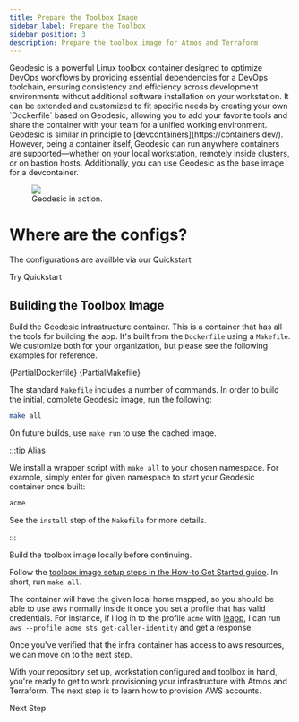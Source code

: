 ```yaml
---
title: Prepare the Toolbox Image
sidebar_label: Prepare the Toolbox
sidebar_position: 3
description: Prepare the toolbox image for Atmos and Terraform
---
```


<Intro>
Geodesic is a powerful Linux toolbox container designed to optimize DevOps workflows by providing essential dependencies for a DevOps toolchain, ensuring consistency and efficiency across development environments without additional software installation on your workstation. It can be extended and customized to fit specific needs by creating your own `Dockerfile` based on Geodesic, allowing you to add your favorite tools and share the container with your team for a unified working environment.
</Intro>

<Note>
  Geodesic is similar in principle to [devcontainers](https://containers.dev/). However, being a container itself, Geodesic can run anywhere containers are supported—whether on your local workstation, remotely inside clusters, or on bastion hosts. Additionally, you can use Geodesic as the base image for a devcontainer.
</Note>

<figure>
  <img src="https://github.com/cloudposse/geodesic/blob/main/docs/demo.gif?raw=true"/>
  <figcaption>
    Geodesic in action.
  </figcaption>
</figure>

<DismissibleDialog id="q2" expires="30" className="floating tall wide">
  <h1>Where are the configs?</h1>
  <p>The configurations are availble via our Quickstart</p>
  <PrimaryCTA to="/quickstart">Try Quickstart</PrimaryCTA>
</DismissibleDialog>

## Building the Toolbox Image

Build the Geodesic infrastructure container. This is a container that has all the tools for building the app. It's built from the `Dockerfile` using a `Makefile`. We customize both for your organization, but please see the following examples for reference.

<CollapsibleText type="medium">
  <CodeBlock title="Dockerfile">{PartialDockerfile}</CodeBlock>
</CollapsibleText>

<CollapsibleText type="medium">
  <CodeBlock title="Makefile">{PartialMakefile}</CodeBlock>
</CollapsibleText>

The standard `Makefile` includes a number of commands. In order to build the initial, complete Geodesic image, run the following:

```bash
make all
```

On future builds, use `make run` to use the cached image.

:::tip Alias

We install a wrapper script with `make all` to your chosen namespace. For example, simply enter for given namespace to start your Geodesic container once built:

```bash
acme
```

See the `install` step of the `Makefile` for more details.

:::

Build the toolbox image locally before continuing.

Follow the [toolbox image setup steps in the How-to Get Started guide](/layers/project/#building-the-toolbox-image). In short,
run `make all`.

The container will have the given local home mapped, so you should be able to use aws normally inside it once you set a profile that has valid credentials. For instance, if I log in to the profile `acme` with [leapp](https://github.com/Noovolari/leapp), I can run `aws --profile acme sts get-caller-identity` and get a response.

Once you've verified that the infra container has access to aws resources, we can move on to the next step.

<ActionCard title="What comes next?">
  With your repository set up, workstation configured and toolbox in hand, you're ready to get to work provisioning your infrastructure with Atmos and Terraform. The next step is to learn how to provision AWS accounts.

  <PrimaryCTA to="/layers/accounts">Next Step</PrimaryCTA>
</ActionCard>
